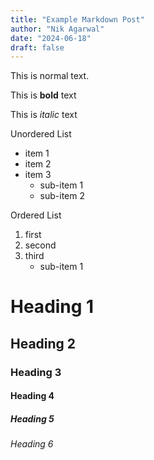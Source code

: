 ```yaml
---
title: "Example Markdown Post"
author: "Nik Agarwal"
date: "2024-06-18"
draft: false
---
```


This is normal text.

This is **bold** text

This is *italic* text

Unordered List

- item 1
- item 2
- item 3
    - sub-item 1
    - sub-item 2

Ordered List

1. first
2. second
3. third
    - sub-item 1

# Heading 1

## Heading 2

### Heading 3

#### Heading 4

##### Heading 5

###### Heading 6
